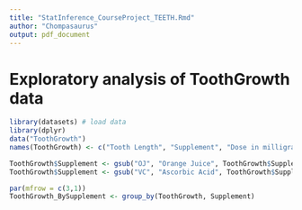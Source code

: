 ```yaml
---
title: "StatInference_CourseProject_TEETH.Rmd"
author: "Chompasaurus"
output: pdf_document
---
```

# Exploratory analysis of ToothGrowth data
```r
library(datasets) # load data
library(dplyr)
data("ToothGrowth")
names(ToothGrowth) <- c("Tooth Length", "Supplement", "Dose in milligrams") # Make names coherent 

ToothGrowth$Supplement <- gsub("OJ", "Orange Juice", ToothGrowth$Supplement)
ToothGrowth$Supplement <- gsub("VC", "Ascorbic Acid", ToothGrowth$Supplement)
```

```r
par(mfrow = c(3,1))
ToothGrowth_BySupplement <- group_by(ToothGrowth, Supplement)
```

